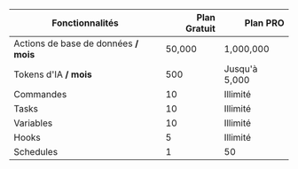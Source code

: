 <table>
  <thead>
    <tr>
      <th
        style={{
          width: "100%",
        }}
      >
        Fonctionnalités
      </th>
      <th
        align="right"
        style={{
          minWidth: "124px",
        }}
      >
        Plan Gratuit
      </th>
      <th
        align="right"
        style={{
          minWidth: "124px",
          color: "#B584F1",
        }}
      >
        Plan PRO
      </th>
    </tr>
  </thead>
  <tbody>
    <tr>
      <td style={{ textAlign: "left", borderBottom: "1px solid #94a3b81a" }}>
        Actions de base de données <b style={{ color: "white" }}>/ mois</b>
      </td>
      <td style={{ textAlign: "right", borderBottom: "1px solid #94a3b81a" }}>
        50,000
      </td>
      <td style={{ textAlign: "right", borderBottom: "1px solid #94a3b81a" }}>
        1,000,000
      </td>
    </tr>
    <tr>
      <td style={{ textAlign: "left", borderBottom: "1px solid #94a3b81a" }}>
        Tokens d'IA <b style={{ color: "white" }}>/ mois</b>
      </td>
      <td style={{ textAlign: "right", borderBottom: "1px solid #94a3b81a" }}>
        500
      </td>
      <td style={{ textAlign: "right", borderBottom: "1px solid #94a3b81a" }}>
        Jusqu'à 5,000
      </td>
    </tr>
    <tr>
      <td style={{ textAlign: "left", borderBottom: "1px solid #94a3b81a" }}>
        Commandes
      </td>
      <td style={{ textAlign: "right", borderBottom: "1px solid #94a3b81a" }}>
        10
      </td>
      <td style={{ textAlign: "right", borderBottom: "1px solid #94a3b81a" }}>
        Illimité
      </td>
    </tr>
    <tr>
      <td style={{ textAlign: "left", borderBottom: "1px solid #94a3b81a" }}>
        Tasks
      </td>
      <td style={{ textAlign: "right", borderBottom: "1px solid #94a3b81a" }}>
        10
      </td>
      <td style={{ textAlign: "right", borderBottom: "1px solid #94a3b81a" }}>
        Illimité
      </td>
    </tr>
    <tr>
      <td style={{ textAlign: "left", borderBottom: "1px solid #94a3b81a" }}>
        Variables
      </td>
      <td style={{ textAlign: "right", borderBottom: "1px solid #94a3b81a" }}>
        10
      </td>
      <td style={{ textAlign: "right", borderBottom: "1px solid #94a3b81a" }}>
        Illimité
      </td>
    </tr>
    <tr>
      <td style={{ textAlign: "left", borderBottom: "1px solid #94a3b81a" }}>
        Hooks
      </td>
      <td style={{ textAlign: "right", borderBottom: "1px solid #94a3b81a" }}>
        5
      </td>
      <td style={{ textAlign: "right", borderBottom: "1px solid #94a3b81a" }}>
        Illimité
      </td>
    </tr>
    <tr>
      <td style={{ textAlign: "left", borderBottom: "1px solid #94a3b81a" }}>
        Schedules
      </td>
      <td style={{ textAlign: "right", borderBottom: "1px solid #94a3b81a" }}>
        1
      </td>
      <td style={{ textAlign: "right", borderBottom: "1px solid #94a3b81a" }}>
        50
      </td>
    </tr>
  </tbody>
</table>
